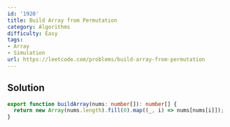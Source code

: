 ```yaml
---
id: '1920'
title: Build Array from Permutation
category: Algorithms
difficulty: Easy
tags:
- Array
- Simulation
url: https://leetcode.com/problems/build-array-from-permutation
---
```


## Solution

```typescript filename="solution.ts" copy
export function buildArray(nums: number[]): number[] {
  return new Array(nums.length).fill(0).map((_, i) => nums[nums[i]]);
}
```


